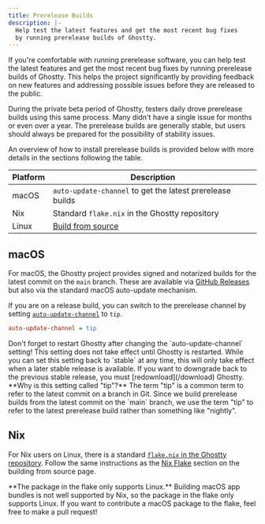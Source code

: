 ```yaml
---
title: Prerelease Builds
description: |-
  Help test the latest features and get the most recent bug fixes
  by running prerelease builds of Ghostty.
---
```


If you're comfortable with running prerelease software, you can
help test the latest features and get the most recent bug fixes
by running prerelease builds of Ghostty. This helps the project
significantly by providing feedback on new features and addressing
possible issues before they are released to the public.

<Note>
During the private beta period of Ghostty, testers daily drove
prerelease builds using this same process. Many didn't have a single
issue for months or even over a year. The prerelease builds are
generally stable, but users should always be prepared for the
possibility of stability issues.
</Note>

An overview of how to install prerelease builds is provided below
with more details in the sections following the table.

| Platform | Description |
| -------- | ----------- |
| macOS | `auto-update-channel` to get the latest prerelease builds |
| Nix   | Standard `flake.nix` in the Ghostty repository |
| Linux | [Build from source](/docs/install/build) |

## macOS

For macOS, the Ghostty project provides signed and notarized builds
for the latest commit on the `main` branch. These are available
via [GitHub Releases](https://github.com/ghostty-org/ghostty/releases/tag/tip)
but also via the standard macOS auto-update mechanism.

If you are on a release build, you can switch to the prerelease channel
by setting [`auto-update-channel`](/docs/config/reference#auto-update-channel) to `tip`.

```ini
auto-update-channel = tip
```

<Tip>
Don't forget to restart Ghostty after changing the `auto-update-channel`
setting! This setting does not take effect until Ghostty is restarted.
</Tip>

<Warning>
While you can set this setting back to `stable` at any time, this will
only take effect when a later stable release is available. If you want
to downgrade back to the previous stable release, you must
[redownload](/download) Ghostty.
</Warning>

<Note>
**Why is this setting called "tip"?** The term "tip" is a common term
to refer to the latest commit on a branch in Git. Since we build
prerelease builds from the latest commit on the `main` branch, we
use the term "tip" to refer to the latest prerelease build rather than
something like "nightly".
</Note>

## Nix

For Nix users on Linux, there is a standard
[`flake.nix` in the Ghostty repository](https://github.com/ghostty-org/ghostty/blob/main/flake.nix).
Follow the same instructions as the
[Nix Flake](/docs/install/build#building-with-nix)
section on the building from source page.

<Note>
**The package in the flake only supports Linux.** Building macOS app
bundles is not well supported by Nix, so the package in the flake
only supports Linux. If you want to contribute a macOS package to
the flake, feel free to make a pull request!
</Note>


